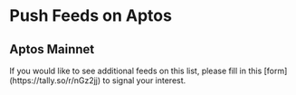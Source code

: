 


# Push Feeds on Aptos

## Aptos Mainnet

<Callout type="info">
  If you would like to see additional feeds on this list, please fill in this
  [form](https://tally.so/r/nGz2jj) to signal your interest.
</Callout>

<SponsoredFeedsTable feeds={aptosMainnet} networkName="Aptos mainnet" />
